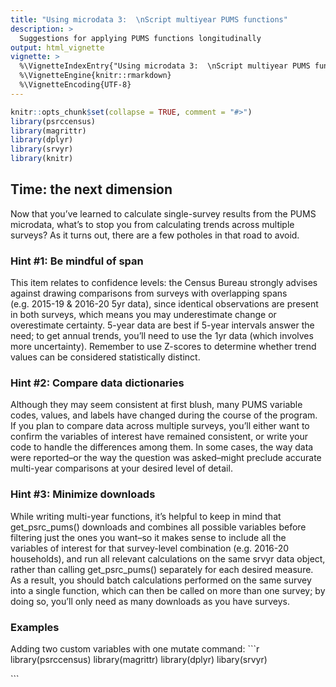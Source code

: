 ```yaml
---
title: "Using microdata 3:  \nScript multiyear PUMS functions"
description: >
  Suggestions for applying PUMS functions longitudinally
output: html_vignette
vignette: >
  %\VignetteIndexEntry{"Using microdata 3:  \nScript multiyear PUMS functions"}
  %\VignetteEngine{knitr::rmarkdown}
  %\VignetteEncoding{UTF-8}
---
```


```r
knitr::opts_chunk$set(collapse = TRUE, comment = "#>")
library(psrccensus)
library(magrittr)
library(dplyr)
library(srvyr)
library(knitr)
```

## Time: the next dimension

Now that you've learned to calculate single-survey results from the PUMS microdata, what's to stop you from calculating trends across multiple surveys? As it turns out, there are a few potholes in that road to avoid.

### Hint #1: Be mindful of span

This item relates to confidence levels: the Census Bureau strongly advises against drawing comparisons from surveys with overlapping spans (e.g. 2015-19 & 2016-20 5yr data), since identical observations are present in both surveys, which means you may underestimate change or overestimate certainty. 5-year data are best if 5-year intervals answer the need; to get annual trends, you'll need to use the 1yr data (which involves more uncertainty). Remember to use Z-scores to determine whether trend values can be considered statistically distinct.

### Hint #2: Compare data dictionaries 

Although they may seem consistent at first blush, many PUMS variable codes, values, and labels have changed during the course of the program. If you plan to compare data across multiple surveys, you'll either want to confirm the variables of interest have remained consistent, or write your code to handle the differences among them. In some cases, the way data were reported--or the way the question was asked--might preclude accurate multi-year comparisons at your desired level of detail.

### Hint #3: Minimize downloads

While writing multi-year functions, it's helpful to keep in mind that get_psrc_pums() downloads and combines all possible variables before filtering just the ones you want--so it makes sense to include all the variables of interest for that survey-level combination (e.g. 2016-20 households), and run all relevant calculations on the same srvyr data object, rather than calling get_psrc_pums() separately for each desired measure. As a result, you should batch calculations performed on the same survey into a single function, which can then be called on more than one survey; by doing so, you'll only need as many downloads as you have surveys.

### Examples
Adding two custom variables with one mutate command:
  ```r
library(psrccensus)
library(magrittr)
library(dplyr)
libary(srvyr)



```
